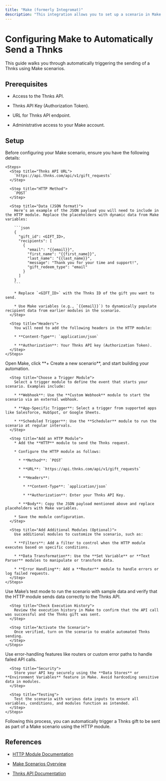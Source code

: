 ```yaml
---
title: "Make (formerly Integromat)"
description: "This integration allows you to set up a scenario in Make that automatically triggers sending a Thnks via an HTTP module. By leveraging the Thnks API, it enables personalized appreciation messages to be sent to recipients based on trigger events, using dynamic data from Make."
---
```


# Configuring Make to Automatically Send a Thnks

This guide walks you through automatically triggering the sending of a Thnks using Make scenarios.

## Prerequisites

* Access to the Thnks API.

* Thnks API Key (Authorization Token).

* URL for Thnks API endpoint.

* Administrative access to your Make account.

## Setup

<Steps>
  <Step title="Prepare HTTP Request Data">
    Before configuring your Make scenario, ensure you have the following details:

    <Steps>
      <Step title="Thnks API URL">
        `https://api.thnks.com/api/v1/gift_requests`
      </Step>

      <Step title="HTTP Method">
        `POST`
      </Step>

      <Step title="Data (JSON format)">
        Here’s an example of the JSON payload you will need to include in the HTTP module. Replace the placeholders with dynamic data from Make variables:

        ```json
        {  
          "gift_id": <GIFT_ID>,  
          "recipients": [  
            {  
              "email": "{{email}}",  
              "first_name": "{{first_name}}",  
              "last_name": "{{last_name}}",  
              "message": "Thank you for your time and support!",  
              "gift_redeem_type": "email"  
            }  
          ]  
        }  
        ```

        * Replace `<GIFT_ID>` with the Thnks ID of the gift you want to send.

        * Use Make variables (e.g., `{{email}}`) to dynamically populate recipient data from earlier modules in the scenario.
      </Step>

      <Step title="Headers">
        You will need to add the following headers in the HTTP module:

        * **Content-Type**: `application/json`

        * **Authorization**: Your Thnks API key (Authorization Token).
      </Step>
    </Steps>
  </Step>

  <Step title="Create a Scenario in Make">
    <Steps>
      <Step title="Log into Make and Create a New Scenario">
        Open Make, click **+ Create a new scenario**, and start building your automation.
      </Step>

      <Step title="Choose a Trigger Module">
        Select a trigger module to define the event that starts your scenario. Examples include:

        * **Webhook**: Use the **Custom Webhook** module to start the scenario via an external webhook.

        * **App-Specific Trigger**: Select a trigger from supported apps like Salesforce, HubSpot, or Google Sheets.

        * **Scheduled Trigger**: Use the **Scheduler** module to run the scenario at regular intervals.
      </Step>

      <Step title="Add an HTTP Module">
        * Add the **HTTP** module to send the Thnks request.

        * Configure the HTTP module as follows:

          * **Method**: `POST`

          * **URL**: `https://api.thnks.com/api/v1/gift_requests`

          * **Headers**:

            * **Content-Type**: `application/json`

            * **Authorization**: Enter your Thnks API Key.

          * **Body**: Copy the JSON payload mentioned above and replace placeholders with Make variables.

        * Save the module configuration.
      </Step>

      <Step title="Add Additional Modules (Optional)">
        Use additional modules to customize the scenario, such as:

        * **Filters**: Add a filter to control when the HTTP module executes based on specific conditions.

        * **Data Transformation**: Use the **Set Variable** or **Text Parser** modules to manipulate or transform data.

        * **Error Handling**: Add a **Router** module to handle errors or log failed requests.
      </Step>
    </Steps>
  </Step>

  <Step title="Test and Activate the Scenario">
    <Steps>
      <Step title="Run the Scenario in Test Mode">
        Use Make’s test mode to run the scenario with sample data and verify that the HTTP module sends data correctly to the Thnks API.
      </Step>

      <Step title="Check Execution History">
        Review the execution history in Make to confirm that the API call was successful and the Thnks gift was sent.
      </Step>

      <Step title="Activate the Scenario">
        Once verified, turn on the scenario to enable automated Thnks sending.
      </Step>
    </Steps>
  </Step>

  <Step title="Best Practices">
    <Steps>
      <Step title="Error Handling">
        Use error-handling features like routers or custom error paths to handle failed API calls.
      </Step>

      <Step title="Security">
        Store your API key securely using the **Data Stores** or **Environment Variables** feature in Make. Avoid hardcoding sensitive data in modules.
      </Step>

      <Step title="Testing">
        Test the scenario with various data inputs to ensure all variables, conditions, and modules function as intended.
      </Step>
    </Steps>
  </Step>
</Steps>

Following this process, you can automatically trigger a Thnks gift to be sent as part of a Make scenario using the HTTP module.

## References

* [HTTP Module Documentation](https://www.make.com/en/help/app/http)

* [Make Scenarios Overview](https://www.make.com/en/help/automation/scenarios)

* [Thnks API Documentation](/api-reference/endpoint/create_gift_request)